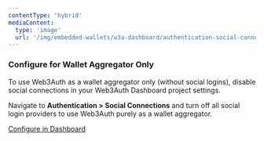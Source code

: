 ```yaml
---
contentType: 'hybrid'
mediaContent:
  type: 'image'
  url: '/img/embedded-wallets/w3a-dashboard/authentication-social-connections.png'
---
```


### Configure for Wallet Aggregator Only

To use Web3Auth as a wallet aggregator only (without social logins), disable social connections in your Web3Auth Dashboard project settings.

Navigate to **Authentication > Social Connections** and turn off all social login providers to use Web3Auth purely as a wallet aggregator.

<a
  className="button button--primary button--sm"
  href="https://dashboard.web3auth.io"
  target="_blank"
  rel="noreferrer noopener">
  Configure in Dashboard
</a>
